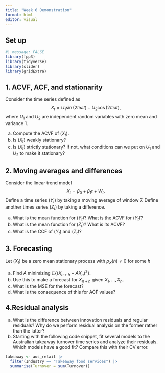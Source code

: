 ```yaml
---
title: "Week 6 Demonstration"
format: html
editor: visual
---
```


## Set up

```r
#| message: FALSE
library(fpp3)
library(tidyverse)
library(slider)
library(gridExtra)
```

## 1. ACVF, ACF, and stationarity

Consider the time series defined as $$
X_t = U_1 \sin(2\pi \omega t) + U_2\cos(2\pi\omega t),
$$ where $U_1$ and $U_2$ are independent random variables with zero mean and variance 1.

a.  Compute the ACVF of $(X_t)$.
b.  Is $(X_t)$ weakly stationary?
c.  Is $(X_t)$ strictly stationary? If not, what conditions can we put on $U_1$ and $U_2$ to make it stationary?

## 2. Moving averages and differences

Consider the linear trend model $$
X_t = \beta_0 + \beta_1 t + W_t.
$$ Define a time series $(Y_t)$ by taking a moving average of window 7. Define another times series $(Z_t)$ by taking a difference.

a.  What is the mean function for $(Y_t)$? What is the ACVF for $(Y_t)$?
b.  What is the mean function for $(Z_t)$? What is its ACVF?
c.  What is the CCF of $(Y_t)$ and $(Z_t)$?

## 3. Forecasting

Let $(X_t)$ be a zero mean stationary process with $\rho_X(h) \neq 0$ for some $h$

a.  Find $A$ minimizing $\mathbb{E}\lbrace (X_{n+h} - A X_n)^2 \rbrace$.
b.  Use this to make a forecast for $X_{n+h}$ given $X_1,\ldots,X_n$.
c.  What is the MSE for the forecast?
d.  What is the consequence of this for ACF values?

## 4.Residual analysis

a.  What is the difference between innovation residuals and regular residuals? Why do we perform residual analysis on the former rather than the latter?
b.  Starting with the following code snippet, fit several models to the Australian takeaway turnover time series and analyze their residuals. Which models have a good fit? Compare this with their CV error.

```r
takeaway <- aus_retail |>
  filter(Industry == "Takeaway food services") |>
  summarise(Turnover = sum(Turnover))
```
